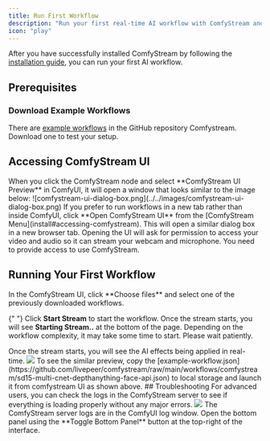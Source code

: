 ```yaml
---
title: Run First Workflow
description: "Run your first real-time AI workflow with ComfyStream and see it live in Comfystream UI."
icon: "play"
---
```


After you have successfully installed ComfyStream by following the [installation guide](install), you can run your first AI workflow.

## Prerequisites

### Download Example Workflows

There are [example workflows](https://github.com/livepeer/comfystream/tree/main/workflows/comfystream) in the GitHub repository Comfystream. Download one to test your setup.

## Accessing ComfyStream UI

<AccordionGroup>
  <Accordion title="ComfyStream UI Preview Window">
    When you click the ComfyStream node and select **ComfyStream UI Preview** in ComfyUI, it will open a window that looks similar to the image below:
    ![comfystream-ui-dialog-box.png](../../images/comfystream-ui-dialog-box.png)
  </Accordion>

  <Accordion title="Standalone Browser Tab">
    If you prefer to run workflows in a new tab rather than inside ComfyUI, click **Open ComfyStream UI** from the [ComfyStream Menu](install#accessing-comfystream).
    This will open a similar dialog box in a new browser tab.
  </Accordion>
</AccordionGroup>

<Note>
  Opening the UI will ask for permission to access your video and audio so it
  can stream your webcam and microphone. You need to provide access to use
  ComfyStream.
</Note>

## Running Your First Workflow

<Steps>
  <Step title="Select your workflow">
    In the ComfyStream UI, click **Choose files** and select one of the previously downloaded workflows.
  </Step>

{" "}
<Step title="Start ComfyStream">
  Click **Start Stream** to start the workflow. Once the stream starts, you will
  see **Starting Stream..** at the bottom of the page. Depending on the workflow
  complexity, it may take some time to start. Please wait patiently.
</Step>

  <Step title="Enjoy your stream">
    Once the stream starts, you will see the AI effects being applied in real-time.
  </Step>
</Steps>

<Accordion title="Example Workflow Preview">
  <Frame caption="In this example preview, comfystream UI is accessed from inside comfyUI and the workflow is selected from local storage.">
    <img src="../../images/output.gif" />
  </Frame>
  <Tip>
    To see the similar preview, copy the
    [example-workflow.json](https://github.com/livepeer/comfystream/raw/main/workflows/comfystream/sd15-multi-cnet-depthanything-face-api.json)
    to local storage and launch it from comfystream UI as shown above.
  </Tip>
</Accordion>
## Troubleshooting

<Note>
  For advanced users, you can check the logs in the ComfyStream server to see if
  everything is loading properly without any major errors.
</Note>

<Accordion title="Reference Image - Server Logs">
  <Frame caption="ComfyStream Server Logs.">
    <img src="../../images/comfystream-logs-image.png" />
  </Frame>
  <Info>
    The ComfyStream server logs are in the ComfyUI log window. Open the bottom panel using the **Toggle Bottom Panel** button at the top-right of the interface.
  </Info>

</Accordion>
